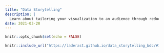 ```yaml
---
title: "Data Storytelling"
description: |
  Learn about tailoring your visualization to an audience through reducing cognitive load.
date: 2021-03-20
---
```



```r
knitr::opts_chunk$set(echo = FALSE)
```

```r
knitr::include_url("https://laderast.github.io/data_storytelling_bdc/#1")
```
